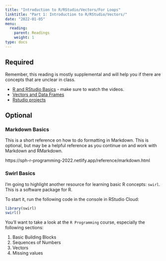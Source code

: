 ```yaml
---
title: "Introduction to R/RStudio/Vectors/For Loops"
linktitle: "Part 1: Introduction to R/RStudio/Vectors/"
date: "2022-01-05"
menu:
  reading:
    parent: Readings
    weight: 1
type: docs
---
```


## Required

Remember, this reading is mostly supplemental and will help you if there are concepts that are unclear in class.

- [R and RStudio Basics](https://ismayc.github.io/rbasics-book/3-rstudiobasics.html) - make sure to watch the videos.
- [Vectors and Data Frames](https://ubc-dsci.github.io/introduction-to-datascience/wrangling.html#vectors-and-data-frames)
- [Rstudio projects](https://r4ds.had.co.nz/workflow-projects.html)


## Optional 

### Markdown Basics

This is a short reference on how to do formatting in Markdown. This is optional, but may be a helpful reference as you continue on and work with Markdown and RMarkdown. 

https://sph-r-programming-2022.netlify.app/reference/markdown.html


### Swirl Basics

I'm going to highlight another resource for learning basic R concepts: `swirl`. This is a software package for R.

To start it, run the following code in the console in RStudio Cloud:

```r
library(swirl)
swirl()
```

You'll want to take a look at the `R Programming` course, especially the following sections:

1. Basic Building Blocks
3. Sequences of Numbers
4. Vectors
5. Missing values
